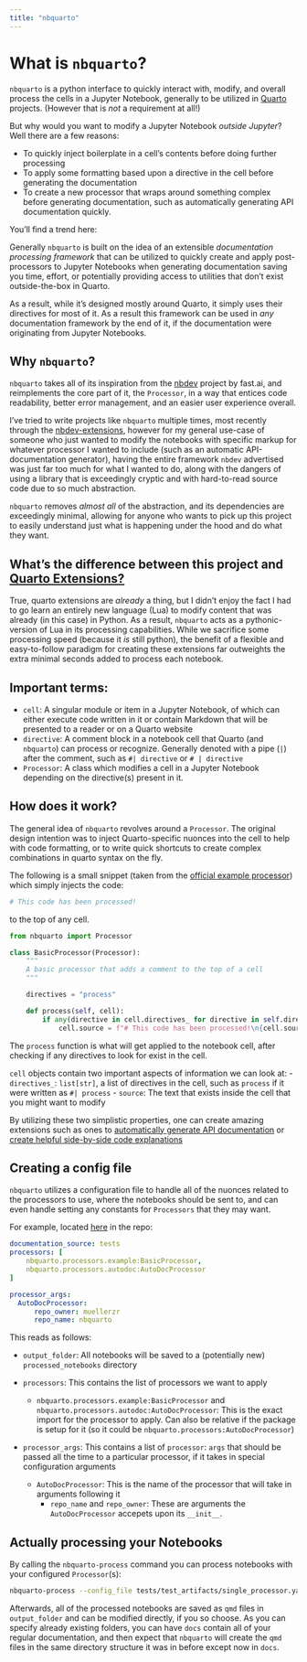 ```yaml
---
title: "nbquarto"
---
```


# What is `nbquarto`?

`nbquarto` is a python interface to quickly interact with, modify, and overall process the cells in a Jupyter Notebook, generally to be utilized in [Quarto](https://quarto.org) projects. (However that is *not* a requirement at all!)

But why would you want to modify a Jupyter Notebook *outside Jupyter*? Well there are a few reasons:

- To quickly inject boilerplate in a cell's contents before doing further processing
- To apply some formatting based upon a directive in the cell before generating the documentation
- To create a new processor that wraps around something complex before generating documentation, such as automatically generating API documentation quickly.

You'll find a trend here:

Generally `nbquarto` is built on the idea of an extensible *documentation processing framework* that can be utilized to quickly create and apply post-processors 
to Jupyter Notebooks when generating documentation saving you time, effort, or potentially providing access to utilities that don't exist outside-the-box in Quarto.

As a result, while it's designed mostly around Quarto, it simply uses their directives for most of it. As a result this framework can be used in *any* documentation framework
by the end of it, if the documentation were originating from Jupyter Notebooks.

## Why `nbquarto`?

`nbquarto` takes all of its inspiration from the [nbdev](https://github.com/fastai/nbdev) project by fast.ai, and reimplements the core part of it, the `Processor`, in a way that entices code readability, better error management, and an easier user experience overall. 

I've tried to write projects like `nbquarto` multiple times, most recently through the [nbdev-extensions](https://github.com/muellerzr/nbdev-extensions), however for my general use-case of someone who just wanted to modify the notebooks with specific markup for whatever processor I wanted to include (such as an automatic API-documentation generator), having the entire framework `nbdev` advertised was just far too much for what I wanted to do, along with the dangers of using a library that is exceedingly cryptic and with hard-to-read source code due to so much abstraction.

`nbquarto` removes *almost all* of the abstraction, and its dependencies are exceedingly minimal, allowing for anyone who wants to pick up this project to easily understand just what is happening under the hood and do what they want.

## What's the difference between this project and [Quarto Extensions?](https://quarto.org/docs/extensions/)

True, quarto extensions are *already* a thing, but I didn't enjoy the fact I had to go learn an entirely new language (Lua) to modify content that was already (in this case) in Python. As a result, `nbquarto` acts as a pythonic-version of Lua in its processing capabilities. While we sacrifice some processing speed (because it *is* still python), the benefit of a flexible and easy-to-follow paradigm for creating these extensions far outweights the extra minimal seconds added to process each notebook.

## Important terms:

- `cell`: A singular module or item in a Jupyter Notebook, of which can either execute code written in it or contain Markdown that will be presented to a reader or on a Quarto website
- `directive`: A comment block in a notebook cell that Quarto (and `nbquarto`) can process or recognize. Generally denoted with a pipe (`|`) after the comment, such as `#| directive` or `# | directive`
- `Processor`: A class which modifies a cell in a Jupyter Notebook depending on the directive(s) present in it.


## How does it work?

The general idea of `nbquarto` revolves around a `Processor`. The original design intention was to inject Quarto-specific nuonces into the cell to help with code formatting, or to write quick shortcuts to create complex combinations in quarto syntax on the fly.

The following is a small snippet (taken from the [official example processor](src/nbquarto/processors/example.py)) which simply injects the code:

```python
# This code has been processed!
```
to the top of any cell.

```python
from nbquarto import Processor

class BasicProcessor(Processor):
    """
    A basic processor that adds a comment to the top of a cell
    """

    directives = "process"

    def process(self, cell):
        if any(directive in cell.directives_ for directive in self.directives):
            cell.source = f"# This code has been processed!\n{cell.source}"
```

The `process` function is what will get applied to the notebook cell, after checking if any directives to look for exist in the cell. 

`cell` objects contain two important aspects of information we can look at:
- `directives_`: `list[str]`, a list of directives in the cell, such as `process` if it were written as `#| process`
- `source`: The text that exists inside the cell that you might want to modify

By utilizing these two simplistic properties, one can create amazing extensions such as ones to [automatically generate API documentation](package_reference/processors.qmd#autodocprocessor) or [create helpful side-by-side code explanations](package_reference/processors.qmd#codenoteprocessor)

## Creating a config file

`nbquarto` utilizes a configuration file to handle all of the nuonces related to the processors to use, where the notebooks should be sent to, and can even handle setting any constants for `Processors` that they may want.

For example, located [here](tests/test_artifacts/single_processor.yaml) in the repo:

```yaml
documentation_source: tests
processors: [
    nbquarto.processors.example:BasicProcessor,
    nbquarto.processors.autodoc:AutoDocProcessor
]

processor_args:
  AutoDocProcessor: 
      repo_owner: muellerzr
      repo_name: nbquarto
```
This reads as follows:

- `output_folder`: All notebooks will be saved to a (potentially new) `processed_notebooks` directory

- `processors`: This contains the list of processors we want to apply
  
  - `nbquarto.processors.example:BasicProcessor` and `nbquarto.processors.autodoc:AutoDocProcessor`: This is the exact import for the processor to apply. Can also be relative if the package is setup for it (so it could be `nbquarto.processors:AutoDocProcessor`)
- `processor_args`: This contains a list of `processor`: `args` that should be passed all the time to a particular processor, if it takes in special configuration arguments
  - `AutoDocProcessor`: This is the name of the processor that will take in arguments following it
    - `repo_name` and `repo_owner`: These are arguments the `AutoDocProcessor` accepets upon its `__init__`.

## Actually processing your Notebooks

By calling the `nbquarto-process` command you can process notebooks with your configured `Processor`(s):

```bash
nbquarto-process --config_file tests/test_artifacts/single_processor.yaml --notebook_file tests/test_artifacts/test_example.ipynb --output_folder docs/
```

Afterwards, all of the processed notebooks are saved as `qmd` files in `output_folder` and can be modified directly, if you so choose. As you can specify already existing folders, you can have `docs` contain all of your regular documentation, and then expect that `nbquarto` will create the `qmd` files in the same directory structure it was in before except now in `docs`.